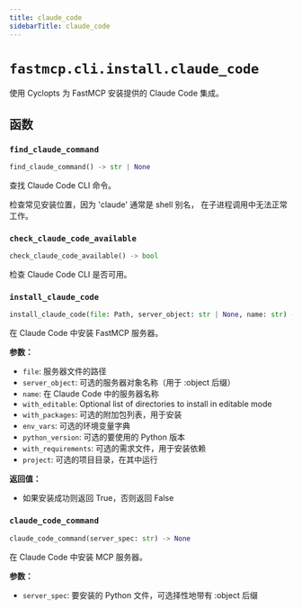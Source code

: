 ```yaml
---
title: claude_code
sidebarTitle: claude_code
---
```


# `fastmcp.cli.install.claude_code`


使用 Cyclopts 为 FastMCP 安装提供的 Claude Code 集成。

## 函数

### `find_claude_command` <sup><a href="https://github.com/jlowin/fastmcp/blob/main/src/fastmcp/cli/install/claude_code.py#L20" target="_blank"><Icon icon="github" style="width: 14px; height: 14px;" /></a></sup>

```python
find_claude_command() -> str | None
```


查找 Claude Code CLI 命令。

检查常见安装位置，因为 'claude' 通常是 shell 别名，
在子进程调用中无法正常工作。


### `check_claude_code_available` <sup><a href="https://github.com/jlowin/fastmcp/blob/main/src/fastmcp/cli/install/claude_code.py#L68" target="_blank"><Icon icon="github" style="width: 14px; height: 14px;" /></a></sup>

```python
check_claude_code_available() -> bool
```


检查 Claude Code CLI 是否可用。


### `install_claude_code` <sup><a href="https://github.com/jlowin/fastmcp/blob/main/src/fastmcp/cli/install/claude_code.py#L73" target="_blank"><Icon icon="github" style="width: 14px; height: 14px;" /></a></sup>

```python
install_claude_code(file: Path, server_object: str | None, name: str) -> bool
```


在 Claude Code 中安装 FastMCP 服务器。

**参数：**
- `file`: 服务器文件的路径
- `server_object`: 可选的服务器对象名称（用于 \:object 后缀）
- `name`: 在 Claude Code 中的服务器名称
- `with_editable`: Optional list of directories to install in editable mode
- `with_packages`: 可选的附加包列表，用于安装
- `env_vars`: 可选的环境变量字典
- `python_version`: 可选的要使用的 Python 版本
- `with_requirements`: 可选的需求文件，用于安装依赖
- `project`: 可选的项目目录，在其中运行

**返回值：**
- 如果安装成功则返回 True，否则返回 False


### `claude_code_command` <sup><a href="https://github.com/jlowin/fastmcp/blob/main/src/fastmcp/cli/install/claude_code.py#L162" target="_blank"><Icon icon="github" style="width: 14px; height: 14px;" /></a></sup>

```python
claude_code_command(server_spec: str) -> None
```


在 Claude Code 中安装 MCP 服务器。

**参数：**
- `server_spec`: 要安装的 Python 文件，可选择性地带有 \:object 后缀

